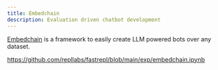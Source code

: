 ```yaml
---
title: Embedchain
description: Evaluation driven chatbot development
---
```


[Embedchain](https://github.com/embedchain/embedchain) is a framework to easily create LLM powered bots over any dataset.

https://github.com/repllabs/fastrepl/blob/main/exp/embedchain.ipynb
